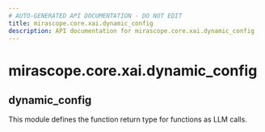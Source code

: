 ```yaml
---
# AUTO-GENERATED API DOCUMENTATION - DO NOT EDIT
title: mirascope.core.xai.dynamic_config
description: API documentation for mirascope.core.xai.dynamic_config
---
```


# mirascope.core.xai.dynamic_config

## <ApiType type="Module" module="mirascope.core.xai.dynamic_config" path="core/xai/dynamic_config" symbolName="dynamic_config" /> dynamic_config

This module defines the function return type for functions as LLM calls.


